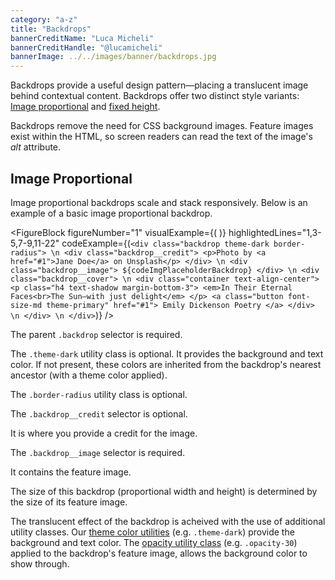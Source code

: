 ```yaml
---
category: "a-z"
title: "Backdrops"
bannerCreditName: "Luca Micheli"
bannerCreditHandle: "@lucamicheli" 
bannerImage: ../../images/banner/backdrops.jpg
---
```



<TextBlock>

Backdrops provide a useful design pattern—placing a translucent image behind contextual content. Backdrops offer two distinct style variants: <a href="#imageProportional">Image proportional</a> and <a href="#fixedHeight">fixed height</a>. 

</TextBlock>

<AccessibilitySpotlight>

Backdrops remove the need for CSS background images. Feature images exist within the HTML, so screen readers can read the text of the image's *alt* attribute.

</AccessibilitySpotlight>

<Divider id="aspect-ratio-sizes" />

<TextBlock>

## Image Proportional

Image proportional backdrops scale and stack responsively. Below is an example of a basic image proportional backdrop.

</TextBlock>

<FigureBlock
    figureNumber="1"
    visualExample={(
        <BackdropImageProportional />
    )}
    highlightedLines="1,3-5,7-9,11-22"
    codeExample={(`
    <div class="backdrop theme-dark border-radius"> \n
        <div class="backdrop__credit">
            <p>Photo by <a href="#1">Jane Doe</a> on Unsplash</p>
        </div> \n
        <div class="backdrop__image">
           ${codeImgPlaceholderBackdrop}
        </div> \n
        <div class="backdrop__cover"> \n
            <div class="container text-align-center">
                <p class="h4 text-shadow margin-bottom-3">
                    <em>In Their Eternal Faces<br>The Sun—with just delight</em>
                </p>
                <a class="button font-size-md theme-primary" href="#1">
                    Emily Dickenson Poetry
                </a>
            </div> \n
        </div> \n
    </div>
    `)}
/>

<TableLineDescBlock targetFigure="1">

<TableLineDescRow lines="1">

The parent `.backdrop` selector is required.

The `.theme-dark` utility class is optional. It provides the background and text color. If not present, these colors are inherited from the backdrop's nearest ancestor (with a theme color applied).

The `.border-radius` utility class is optional.

</TableLineDescRow>

<TableLineDescRow lines="3-5">

The `.backdrop__credit` selector is optional.

It is where you provide a credit for the image.

</TableLineDescRow>

<TableLineDescRow lines="7-9">

The `.backdrop__image` selector is required.

It contains the feature image.

</TableLineDescRow>

</TableLineDescBlock>

<TextBlock>

The size of this backdrop (proportional width and height) is determined by the size of its feature image.

The translucent effect of the backdrop is acheived with the use of additional utility classes. Our <a href="#1">theme color utilities</a> (e.g. <code>.theme-dark</code>) provide the background and text color. The <a href="#1">opacity utility class</a> (e.g. <code>.opacity-30</code>) applied to the backdrop's feature image, allows the background color to show through.

</TextBlock>